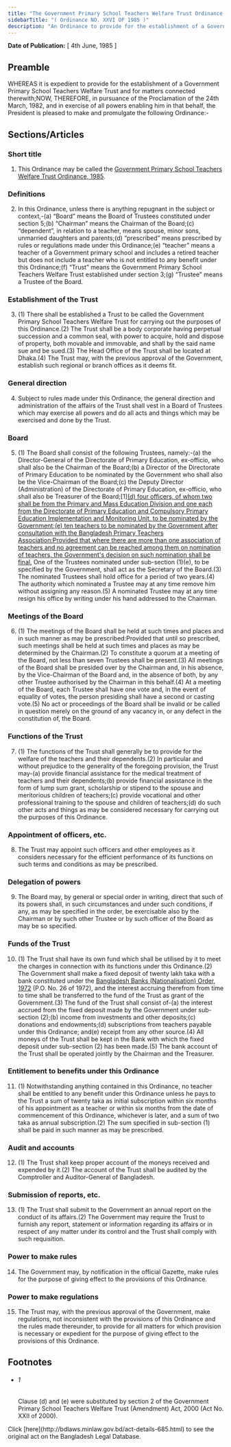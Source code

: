```yaml
---
title: "The Government Primary School Teachers Welfare Trust Ordinance, 1985"
sidebarTitle: "( Ordinance NO. XXVI OF 1985 )"
description: "An Ordinance to provide for the establishment of a Government Primary School Teachers Welfare Trust."
---
```


**Date of Publication:** [ 4th June, 1985 ]

## Preamble

WHEREAS it is expedient to provide for the establishment of a Government Primary School Teachers Welfare Trust and for matters connected therewith;NOW, THEREFORE, in pursuance of the Proclamation of the 24th March, 1982, and in exercise of all powers enabling him in that behalf, the President is pleased to make and promulgate the following Ordinance:-

## Sections/Articles

### Short title

1. This Ordinance may be called the [Government Primary School Teachers Welfare Trust Ordinance, 1985](/laws/volume-26/act-685 "Government Primary School Teachers Welfare Trust Ordinance, 1985").

### Definitions

2. In this Ordinance, unless there is anything repugnant in the subject or context,-(a) “Board” means the Board of Trustees constituted under section 5;(b) “Chairman” means the Chairman of the Board;(c) “dependent”, in relation to a teacher, means spouse, minor sons, unmarried daughters and parents;(d) “prescribed” means prescribed by rules or regulations made under this Ordinance;(e) “teacher” means a teacher of a Government primary school and includes a retired teacher but does not include a teacher who is not entitled to any benefit under this Ordinance;(f) “Trust” means the Government Primary School Teachers Welfare Trust established under section 3;(g) “Trustee” means a Trustee of the Board.

### Establishment of the Trust

3. (1) There shall be established a Trust to be called the Government Primary School Teachers Welfare Trust for carrying out the purposes of this Ordinance.(2) The Trust shall be a body corporate having perpetual succession and a common seal, with power to acquire, hold and dispose of property, both movable and immovable, and shall by the said name sue and be sued.(3) The Head Office of the Trust shall be located at Dhaka.(4) The Trust may, with the previous approval of the Government, establish such regional or branch offices as it deems fit.

### General direction

4. Subject to rules made under this Ordinance, the general direction and administration of the affairs of the Trust shall vest in a Board of Trustees which may exercise all powers and do all acts and things which may be exercised and done by the Trust.

### Board

5. (1) The Board shall consist of the following Trustees, namely:-(a) the Director-General of the Directorate of Primary Education, ex-officio, who shall also be the Chairman of the Board;(b) a Director of the Directorate of Primary Education to be nominated by the Government who shall also be the Vice-Chairman of the Board;(c) the Deputy Director (Administration) of the Directorate of Primary Education, ex-officio, who shall also be Treasurer of the Board;[1][(d) four officers, of whom two shall be from the Primary and Mass Education Division and one each from the Directorate of Primary Education and Compulsory Primary Education Implementation and Monitoring Unit, to be nominated by the Government;(e) ten teachers to be nominated by the Government after consultation with the Bangladesh Primary Teachers Association:Provided that where there are more than one association of teachers and no agreement can be reached among them on nomination of teachers, the Government's decision on such nomination shall be final.](2) One of the Trustees nominated under sub-section (1)(e), to be specified by the Government, shall act as the Secretary of the Board.(3) The nominated Trustees shall hold office for a period of two years.(4) The authority which nominated a Trustee may at any time remove him without assigning any reason.(5) A nominated Trustee may at any time resign his office by writing under his hand addressed to the Chairman.

### Meetings of the Board

6. (1) The meetings of the Board shall be held at such times and places and in such manner as may be prescribed:Provided that until so prescribed, such meetings shall be held at such times and places as may be determined by the Chairman.(2) To constitute a quorum at a meeting of the Board, not less than seven Trustees shall be present.(3) All meetings of the Board shall be presided over by the Chairman and, in his absence, by the Vice-Chairman of the Board and, in the absence of both, by any other Trustee authorised by the Chairman in this behalf.(4) At a meeting of the Board, each Trustee shall have one vote and, in the event of equality of votes, the person presiding shall have a second or casting vote.(5) No act or proceedings of the Board shall be invalid or be called in question merely on the ground of any vacancy in, or any defect in the constitution of, the Board.

### Functions of the Trust

7. (1) The functions of the Trust shall generally be to provide for the welfare of the teachers and their dependents.(2) In particular and without prejudice to the generality of the foregoing provision, the Trust may-(a) provide financial assistance for the medical treatment of teachers and their dependents;(b) provide financial assistance in the form of lump sum grant, scholarship or stipend to the spouse and meritorious children of teachers;(c) provide vocational and other professional training to the spouse and children of teachers;(d) do such other acts and things as may be considered necessary for carrying out the purposes of this Ordinance.

### Appointment of officers, etc.

8. The Trust may appoint such officers and other employees as it considers necessary for the efficient performance of its functions on such terms and conditions as may be prescribed.

### Delegation of powers

9. The Board may, by general or special order in writing, direct that such of its powers shall, in such circumstances and under such conditions, if any, as may be specified in the order, be exercisable also by the Chairman or by such other Trustee or by such officer of the Board as may be so specified.

### Funds of the Trust

10. (1) The Trust shall have its own fund which shall be utilised by it to meet the charges in connection with its functions under this Ordinance.(2) The Government shall make a fixed deposit of twenty lakh taka with a bank constituted under the [Bangladesh Banks (Nationalisation) Order, 1972](/laws/volume-15/act-377 "Bangladesh Banks (Nationalisation) Order, 1972 ") (P.O. No. 26 of 1972), and the interest accruing therefrom from time to time shall be transferred to the fund of the Trust as grant of the Government.(3) The fund of the Trust shall consist of-(a) the interest accrued from the fixed deposit made by the Government under sub-section (2);(b) income from investments and other deposits;(c) donations and endowments;(d) subscriptions from teachers payable under this Ordinance; and(e) receipt from any other source.(4) All moneys of the Trust shall be kept in the Bank with which the fixed deposit under sub-section (2) has been made.(5) The bank account of the Trust shall be operated jointly by the Chairman and the Treasurer.

### Entitlement to benefits under this Ordinance

11. (1) Notwithstanding anything contained in this Ordinance, no teacher shall be entitled to any benefit under this Ordinance unless he pays to the Trust a sum of twenty taka as initial subscription within six months of his appointment as a teacher or within six months from the date of commencement of this Ordinance, whichever is later, and a sum of two taka as annual subscription.(2) The sum specified in sub-section (1) shall be paid in such manner as may be prescribed.

### Audit and accounts

12. (1) The Trust shall keep proper account of the moneys received and expended by it.(2) The account of the Trust shall be audited by the Comptroller and Auditor-General of Bangladesh.

### Submission of reports, etc.

13. (1) The Trust shall submit to the Government an annual report on the conduct of its affairs.(2) The Government may require the Trust to furnish any report, statement or information regarding its affairs or in respect of any matter under its control and the Trust shall comply with such requisition.

### Power to make rules

14. The Government may, by notification in the official Gazette, make rules for the purpose of giving effect to the provisions of this Ordinance.

### Power to make regulations

15. The Trust may, with the previous approval of the Government, make regulations, not inconsistent with the provisions of this Ordinance and the rules made thereunder, to provide for all matters for which provision is necessary or expedient for the purpose of giving effect to the provisions of this Ordinance.

## Footnotes

- ###### 1

  Clause (d) and (e) were substituted by section 2 of the Government Primary School Teachers Welfare Trust (Amendment) Act, 2000 (Act No. XXII of 2000).

<Note>
  Click [here](http://bdlaws.minlaw.gov.bd/act-details-685.html) to see the original act on the Bangladesh Legal Database.
</Note>
